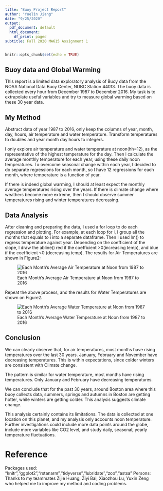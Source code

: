 ```yaml
---
title: "Buoy Project Report"
author: "Yuelin Jiang"
date: "9/25/2020"
output:
  pdf_document: default
  html_document:
    df_print: paged
subtitle: Fall 2020 MA615 Assignment 1
---
```


```r
knitr::opts_chunk$set(echo = TRUE)
```

## Buoy data and Global Warming
This report is a limited data exploratory analysis of Buoy data from the NOAA National Data Buoy Center, NDBC Station 44013. The buoy data is collected every hour from December 1987 to December 2016. My task is to extrapolate useful variables and try to measure global warming based on these 30 year data.

## My Method 
Abstract data of year 1987 to 2016, only keep the columns of year, month, day, hours, air temperature and water temperature. Transform temperatures to doubles and year month day hours to integers.

I only explore air temperature and water temperature at noon(hh=12), as the representative of the highest temperature for the day. Then I calculate the average monthly temperature for each year, using these daily noon temperatures. To overcome seasonal change within each year, I decided to do separate regressions for each month, so I have 12 regressions for each month, where temperature is a function of year. 

If there is indeed global warming, I should at least expect the monthly average temperatures rising over the years. If there is climate change where weathers become more extreme, then I should observe summer temperatures rising and winter temperatures decreasing.

## Data Analysis

After cleaning and preparing the data, I used a for loop to do each regression and plotting. For example, at each loop for i, I group all the months that equals to i into a separate dataframe. Then I used lm() to regress temperature against year. Depending on the coefficient of the slope, I draw the abline() red if the coefficient >0(increasing temp), and blue if the coefficient <0 (decreasing temp).
The results for Air Temperatures are shown in Figure2:

![Each Month's Average Air Temperature at Noon from 1987 to 2016](/Users/yuelinj/codes/2020FALL/MA615-MSSP2020/Buoy/atmp.png)



Repeat the above process, and the results for Water Temperatures are shown on Figure2.

![Each Month's Average Water Temperature at Noon from 1987 to 2016](/Users/yuelinj/codes/2020FALL/MA615-MSSP2020/Buoy/wtmp.png)

## Conclusion
We can clearly observe that, for air temperatures, most months have rising temperatures over the last 30 years. January, February and November have decreasing temperatures. This is within expectations, since colder winters are consistent with Climate change. 

The pattern is similar for water temperature, most months have rising temperatures. Only January and February have decreasing temperatures. 

We can conclude that for the past 30 years, around Boston area where this buoy collects data, summers, springs and autumns in Boston are getting hotter, while winters are getting colder. This analysis suggests climate change. 

This analysis certainly contains its limitations. The data is collected at one location on this planet, and my analysis only accounts noon temperature. Further investigations could include more data points around the globe, include more variables like CO2 level, and study daily, seasonal, yearly temperature fluctuations. 


# Reference
Packages used:  "knitr","ggplot2","rstanarm","tidyverse","lubridate","zoo","astsa"
Persons: Thanks to my teammates Zijie Huang, Ziyi Bai, Xiaozhou Lu, Yuxin Zeng who helped me to improve my method and coding problems. 
